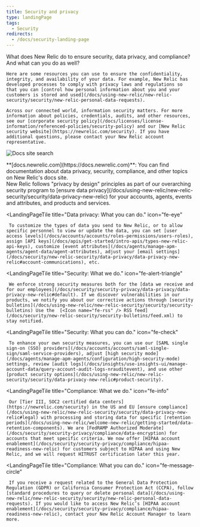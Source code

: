 ```yaml
---
title: Security and privacy
type: landingPage
tags:
  - Security
redirects:
  - /docs/security-landing-page
---
```


<LandingPageHero>
  <HeroContent>
    What does New Relic do to ensure security, data privacy, and compliance? And what can you do as well?

    Here are some resources you can use to ensure the confidentiality, integrity, and availability of your data. For example, New Relic has developed processes to comply with privacy laws and regulations so that you can [control how personal information about you and your customers is stored and used](/docs/using-new-relic/new-relic-security/security/new-relic-personal-data-requests).

    Across our connected world, information security matters. For more information about policies, credentials, audits, and other resources, see our [corporate security policy](/docs/licenses/license-information/referenced-policies/security-policy) and our [New Relic security website](https://newrelic.com/security). If you have additional questions, please contact your New Relic account representative.
  </HeroContent>

  ![Docs site search](./images/docs-site-search.png "Docs site search")

  <figcaption>
    **[docs.newrelic.com](https://docs.newrelic.com)**: You can find documentation about data privacy, security, compliance, and other topics on New Relic's docs site.
  </figcaption>
</LandingPageHero>

<LandingPageTileGrid>
  <LandingPageTile
    title="Data privacy: What we do."
    icon="fe-lock"
  >
     New Relic follows "privacy by design" principles as part of our overarching security program to [ensure data privacy](/docs/using-new-relic/new-relic-security/security/data-privacy-new-relic) for your accounts, agents, events and attributes, and products and services.
  </LandingPageTile>

  <LandingPageTile
    title="Data privacy: What you can do."
    icon="fe-eye"
  >
     To customize the types of data you send to New Relic, or to allow specific personnel to view or update the data, you can set [user access levels](/docs/accounts/accounts/roles-permissions/users-roles), assign [API keys](/docs/apis/get-started/intro-apis/types-new-relic-api-keys), customize [event attributes](/docs/agents/manage-apm-agents/agent-data/agent-attributes), adjust your [email settings](/docs/security/new-relic-security/data-privacy/data-privacy-new-relic#account-communications), etc.
  </LandingPageTile>

  <LandingPageTile
    title="Security: What we do."
    icon="fe-alert-triangle"
  >
     We enforce strong security measures both for the [data we receive and for our employees](/docs/security/security-privacy/data-privacy/data-privacy-new-relic#default). If we discover vulnerabilities in our products, we notify you about our corrective actions through [security bulletins](/docs/using-new-relic/new-relic-security/security/security-bulletins) Use the  [<Icon name="fe-rss" /> RSS feed](/docs/security/new-relic-security/security-bulletins/feed.xml) to stay notified.
  </LandingPageTile>

  <LandingPageTile
    title="Security: What you can do."
    icon="fe-check"
  >
     To enhance your own security measures, you can use our [SAML single sign-on (SSO) providers](/docs/accounts/accounts/saml-single-sign/saml-service-providers), adjust [high security mode](/docs/agents/manage-apm-agents/configuration/high-security-mode) settings, review [audit logs](/docs/insights/use-insights-ui/manage-account-data/query-account-audit-logs-nrauditevent), and use other [product security options](/docs/using-new-relic/new-relic-security/security/data-privacy-new-relic#product-security).
  </LandingPageTile>

  <LandingPageTile
    title="Compliance: What we do."
    icon="fe-info"
  >
     Our [Tier III, SOC2 certified data centers](https://newrelic.com/security) in the US and EU [ensure compliance](/docs/using-new-relic/new-relic-security/security/data-privacy-new-relic#legal) with processing and storing data for specific [retention periods](/docs/using-new-relic/welcome-new-relic/getting-started/data-retention-components). We are [FedRAMP Authorized Moderate](/docs/security/security-privacy/compliance/data-encryption) for accounts that meet specific criteria. We now offer [HIPAA account enablement](/docs/security/security-privacy/compliance/hipaa-readiness-new-relic) for customers subject to HIPAA and using New Relic, and we will request HITRUST certification later this year.
  </LandingPageTile>

  <LandingPageTile
    title="Compliance: What you can do."
    icon="fe-message-circle"
  >
     If you receive a request related to the General Data Protection Regulation (GDPR) or California Consumer Protection Act (CCPA), follow [standard procedures to query or delete personal data](/docs/using-new-relic/new-relic-security/security/new-relic-personal-data-requests). If you would like to access New Relic’s [HIPAA account enablement](/docs/security/security-privacy/compliance/hipaa-readiness-new-relic), contact your New Relic Account Manager to learn more. 
  </LandingPageTile>
</LandingPageTileGrid>



